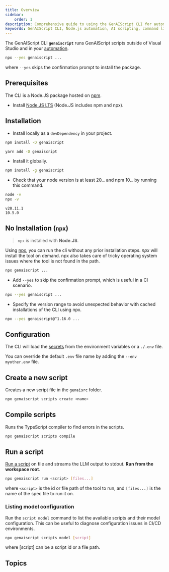 ```yaml
---
title: Overview
sidebar:
    order: 1
description: Comprehensive guide to using the GenAIScript CLI for automating tasks with AI scripts in Node.js environments.
keywords: GenAIScript CLI, Node.js automation, AI scripting, command line interface, JavaScript automation
---
```



The GenAIScript CLI **`genaiscript`** runs GenAIScript scripts
outside of Visual Studio and in your [automation](/genaiscript/getting-starting/automating-scripts).

```sh
npx --yes genaiscript ...
```

where `--yes` skips the confirmation prompt to install the package.

## Prerequisites

The CLI is a Node.JS package hosted on [npm](https://www.npmjs.com/package/genaiscript).

-   Install [Node.JS LTS](https://docs.npmjs.com/downloading-and-installing-node-js-and-npm) (Node.JS includes npm and npx).

## Installation

-   Install locally as a `devDependency` in your project.

<Tabs>
  <TabItem label="npm" icon="seti:npm">

```sh
npm install -D genaiscript
```

  </TabItem>
  <TabItem label="yarn" >

```sh
yarn add -D genaiscript
```

  </TabItem>
</Tabs>

-   Install it globally.

```sh "-g"
npm install -g genaiscript
```

-   Check that your node version is at least 20._ and npm 10._ by running this command.

```sh
node -v
npx -v
```

```text
v20.11.1
10.5.0
```

## No Installation (`npx`)

> `npx` is installed with **Node.JS**.

Using [npx](https://docs.npmjs.com/cli/v10/commands/npx),
you can run the cli without any prior installation steps.
_npx_ will install the tool on demand. npx also takes care of tricky operating
system issues where the tool is not found in the path.

```sh
npx genaiscript ...
```

-   Add `--yes` to skip the confirmation prompt, which is useful in a CI scenario.

```sh "--yes"
npx --yes genaiscript ...
```

-   Specify the version range to avoid unexpected behavior with cached installations of the CLI using npx.

```sh "@^1.16.0"
npx --yes genaiscript@^1.16.0 ...
```

## Configuration

The CLI will load the [secrets](/genaiscript/getting-started/configuration) from the environment variables or a `./.env` file.

You can override the default `.env` file name by adding the `--env myother.env` file.

## Create a new script

Creates a new script file in the `genaisrc` folder.

```sh
npx genaiscript scripts create <name>
```

## Compile scripts

Runs the TypeScript compiler to find errors in the scripts.

```sh
npx genaiscript scripts compile
```

## Run a script

[Run a script](/genaiscript/reference/cli/run) on file
and streams the LLM output to stdout. **Run from the workspace root**.

```sh
npx genaiscript run <script> [files...]
```

where `<script>` is the id or file path of the tool to run, and `[files...]` is the name of the spec file to run it on.

### Listing model configuration

Run the `script model` command to list the available scripts and their model configuration. This can be useful to diagnose configuration issues in CI/CD environments.

```sh
npx genaiscript scripts model [script]
```

where [script] can be a script id or a file path.

## Topics

<DirectoryLinks directory="reference/cli" />
